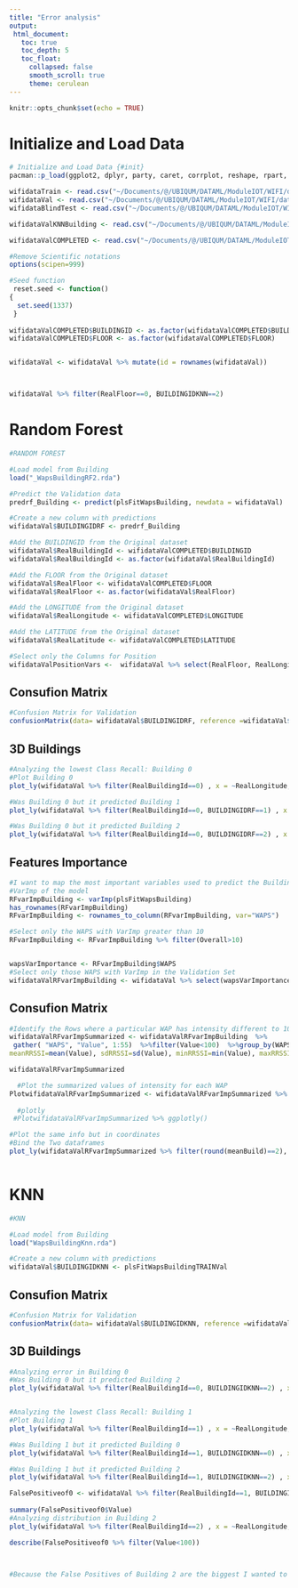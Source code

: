 ```yaml
---
title: "Error analysis"
output:
 html_document:
   toc: true
   toc_depth: 5
   toc_float:
     collapsed: false
     smooth_scroll: true
     theme: cerulean
---
```


```r
knitr::opts_chunk$set(echo = TRUE)
```

<h1> Initialize and Load Data </h1>
```r
# Initialize and Load Data {#init}
pacman::p_load(ggplot2, dplyr, party, caret, corrplot, reshape, rpart, rattle, psych, tidyr, stringr, randomForest, tictoc, plotly, readr,h2o, rstudioapi, randomForest, tibble)

wifidataTrain <- read.csv("~/Documents/@/UBIQUM/DATAML/ModuleIOT/WIFI/datasets/wifidataTrainPreprocessed.csv")
wifidataVal <- read.csv("~/Documents/@/UBIQUM/DATAML/ModuleIOT/WIFI/datasets/wifidataValidationPreprocessed.csv")
wifidataBlindTest <- read.csv("~/Documents/@/UBIQUM/DATAML/ModuleIOT/WIFI/datasets/testData.csv")

wifidataValKNNBuilding <- read.csv("~/Documents/@/UBIQUM/DATAML/ModuleIOT/WIFI/datasets/wifidataValidationPreprocessedKNN.csv")

wifidataValCOMPLETED <- read.csv("~/Documents/@/UBIQUM/DATAML/ModuleIOT/WIFI/datasets/validationData.csv")

#Remove Scientific notations
options(scipen=999)

#Seed function
 reset.seed <- function()
{
  set.seed(1337)
 }
 
wifidataValCOMPLETED$BUILDINGID <- as.factor(wifidataValCOMPLETED$BUILDINGID) 
wifidataValCOMPLETED$FLOOR <- as.factor(wifidataValCOMPLETED$FLOOR) 


wifidataVal <- wifidataVal %>% mutate(id = rownames(wifidataVal))



wifidataVal %>% filter(RealFloor==0, BUILDINGIDKNN==2)
```


<h1> Random Forest </h1>

```r

#RANDOM FOREST

#Load model from Building
load("_WapsBuildingRF2.rda")

#Predict the Validation data
predrf_Building <- predict(plsFitWapsBuilding, newdata = wifidataVal)

#Create a new column with predictions
wifidataVal$BUILDINGIDRF <- predrf_Building

#Add the BUILDINGID from the Original dataset
wifidataVal$RealBuildingId <- wifidataValCOMPLETED$BUILDINGID
wifidataVal$RealBuildingId <- as.factor(wifidataVal$RealBuildingId) 

#Add the FLOOR from the Original dataset
wifidataVal$RealFloor <- wifidataValCOMPLETED$FLOOR
wifidataVal$RealFloor <- as.factor(wifidataVal$RealFloor) 

#Add the LONGITUDE from the Original dataset
wifidataVal$RealLongitude <- wifidataValCOMPLETED$LONGITUDE

#Add the LATITUDE from the Original dataset
wifidataVal$RealLatitude <- wifidataValCOMPLETED$LATITUDE

#Select only the Columns for Position
wifidataValPositionVars <-  wifidataVal %>% select(RealFloor, RealLongitude, RealLatitude, RealBuildingId)

```

<h2> Consufion Matrix </h2>
```r
#Confusion Matrix for Validation
confusionMatrix(data= wifidataVal$BUILDINGIDRF, reference =wifidataVal$RealBuildingId)

```

<h2> 3D Buildings </h2>
```r

#Analyzing the lowest Class Recall: Building 0
#Plot Building 0
plot_ly(wifidataVal %>% filter(RealBuildingId==0) , x = ~RealLongitude, y = ~RealLatitude, z = ~RealFloor, size = 0.03) %>% add_markers() %>% layout(scene = list(xaxis = list(title = "Longitude"), yaxis = list(title = "Latitude"), zaxis = list(title = "Floor")))

#Was Building 0 but it predicted Building 1
plot_ly(wifidataVal %>% filter(RealBuildingId==0, BUILDINGIDRF==1) , x = ~RealLongitude, y = ~RealLatitude, z = ~RealFloor, size = 0.03) %>% add_markers() %>% layout(scene = list(xaxis = list(title = "Longitude"), yaxis = list(title = "Latitude"), zaxis = list(title = "Floor"))) 

#Was Building 0 but it predicted Building 2
plot_ly(wifidataVal %>% filter(RealBuildingId==0, BUILDINGIDRF==2) , x = ~RealLongitude, y = ~RealLatitude, z = ~RealFloor, size = 0.03) %>% add_markers() %>% layout(scene = list(xaxis = list(title = "Longitude"), yaxis = list(title = "Latitude"), zaxis = list(title = "Floor")))


```

<h2> Features Importance </h2>

```r

#I want to map the most important variables used to predict the Building
#VarImp of the model
RFvarImpBuilding <- varImp(plsFitWapsBuilding) 
has_rownames(RFvarImpBuilding)
RFvarImpBuilding <- rownames_to_column(RFvarImpBuilding, var="WAPS") 

#Select only the WAPS with VarImp greater than 10
RFvarImpBuilding <- RFvarImpBuilding %>% filter(Overall>10) 


wapsVarImportance <- RFvarImpBuilding$WAPS
#Select only those WAPS with VarImp in the Validation Set
wifidataValRFvarImpBuilding <- wifidataVal %>% select(wapsVarImportance, 521:526)

```

<h2> Consufion Matrix </h2>
```r
#Identify the Rows where a particular WAP has intensity different to 100 and summarize
wifidataValRFvarImpSummarized <- wifidataValRFvarImpBuilding  %>%
 gather( "WAPS", "Value", 1:55)  %>%filter(Value<100)  %>%group_by(WAPS) %>% summarise(
meanRRSSI=mean(Value), sdRRSSI=sd(Value), minRRSSI=min(Value), maxRRSSI=max(Value), n_distinct(Value),meanLat=mean(RealLatitude), minLat=min(RealLatitude), maxLat=max(RealLatitude), meanLong=mean(RealLongitude), minLong=min(RealLongitude),  maxLong=max(RealLongitude), meanFloor=mean(as.numeric(RealFloor)), meanBuild=mean(as.numeric(RealBuildingId)),minBuild=min(as.numeric(RealBuildingId)),maxBuild=max(as.numeric(RealBuildingId)),minFloor=min(as.numeric(RealFloor)),maxFloor=max(as.numeric(RealFloor)))  %>% left_join( RFvarImpBuilding, by="WAPS")

wifidataValRFvarImpSummarized

  #Plot the summarized values of intensity for each WAP
PlotwifidataValRFvarImpSummarized <- wifidataValRFvarImpSummarized %>% ggplot(aes(max, WAPS)) + geom_point(aes(size=Overall)) 
  
  #plotly
 #PlotwifidataValRFvarImpSummarized %>% ggplotly()

#Plot the same info but in coordinates
#Bind the Two dataframes
plot_ly(wifidataValRFvarImpSummarized %>% filter(round(meanBuild)==2), x = ~meanLong, y = ~meanLat, z = ~meanFloor, size = 0.03) %>% add_markers() %>% layout(scene = list(xaxis = list(title = "Longitude"), yaxis = list(title = "Latitude"), zaxis = list(title = "Floor")))



```

<h1> KNN </h1>
```r

#KNN

#Load model from Building
load("WapsBuildingKnn.rda")

#Create a new column with predictions
wifidataVal$BUILDINGIDKNN <- plsFitWapsBuildingTRAINVal
```

<h2> Consufion Matrix </h2>

```r

#Confusion Matrix for Validation
confusionMatrix(data= wifidataVal$BUILDINGIDKNN, reference =wifidataVal$RealBuildingId)


```

<h2> 3D Buildings </h2>

```r
#Analyzing error in Building 0
#Was Building 0 but it predicted Building 2
plot_ly(wifidataVal %>% filter(RealBuildingId==0, BUILDINGIDKNN==2) , x = ~RealLongitude, y = ~RealLatitude, z = ~RealFloor, size = 0.03) %>% add_markers() %>% layout(scene = list(xaxis = list(title = "Longitude"), yaxis = list(title = "Latitude"), zaxis = list(title = "Floor")))


#Analyzing the lowest Class Recall: Building 1
#Plot Building 1
plot_ly(wifidataVal %>% filter(RealBuildingId==1) , x = ~RealLongitude, y = ~RealLatitude, z = ~RealFloor, size = 0.03) %>% add_markers() %>% layout(scene = list(xaxis = list(title = "Longitude"), yaxis = list(title = "Latitude"), zaxis = list(title = "Floor")))

#Was Building 1 but it predicted Building 0
plot_ly(wifidataVal %>% filter(RealBuildingId==1, BUILDINGIDKNN==0) , x = ~RealLongitude, y = ~RealLatitude, z = ~RealFloor, size = 0.03) %>% add_markers() %>% layout(scene = list(xaxis = list(title = "Longitude"), yaxis = list(title = "Latitude"), zaxis = list(title = "Floor")))

#Was Building 1 but it predicted Building 2
plot_ly(wifidataVal %>% filter(RealBuildingId==1, BUILDINGIDKNN==2) , x = ~RealLongitude, y = ~RealLatitude, z = ~RealFloor, size = 0.03) %>% add_markers() %>% layout(scene = list(xaxis = list(title = "Longitude"), yaxis = list(title = "Latitude"), zaxis = list(title = "Floor")))

FalsePositiveof0 <- wifidataVal %>% filter(RealBuildingId==1, BUILDINGIDKNN==0) %>%  gather( "RRSSI", "Value", 1:520)
 
summary(FalsePositiveof0$Value)
#Analyzing distribution in Building 2
plot_ly(wifidataVal %>% filter(RealBuildingId==2) , x = ~RealLongitude, y = ~RealLatitude, z = ~RealFloor, size = 0.03) %>% add_markers() %>% layout(scene = list(xaxis = list(title = "Longitude"), yaxis = list(title = "Latitude"), zaxis = list(title = "Floor")))

describe(FalsePositiveof0 %>% filter(Value<100))



#Because the False Positives of Building 2 are the biggest I wanted to map the Floors


```